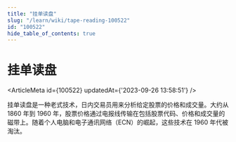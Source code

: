 ```yaml
---
title: "挂单读盘"
slug: "/learn/wiki/tape-reading-100522"
id: "100522"
hide_table_of_contents: true
---
```



# 挂单读盘

<ArticleMeta id={100522} updatedAt={'2023-09-26 13:58:51'} />
<div className='border-solid border-b border-t-0 my-4 border-[var(--ifm-color-gray-300)]' />

挂单读盘是一种老式技术，日内交易员用来分析给定股票的价格和成交量。大约从 1860 年到 1960 年，股票价格通过电报线传输在包括股票代码、价格和成交量的磁带上。随着个人电脑和电子通讯网络（ECN）的崛起，这些技术在 1960 年代被淘汰。
